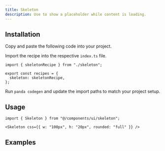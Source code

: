 ```yaml
---
title: Skeleton
description: Use to show a placeholder while content is loading.
---
```


<ComponentPreview name="skeleton-demo" />

## Installation

<Steps>

<Step>Copy and paste the following code into your project.</Step>

<ComponentSource name="skeleton.ts" type="recipe" />

<ComponentSource name="skeleton.tsx" type="component" />

<Step>Import the recipe into the respective `index.ts` file.</Step>

```tsx
import { skeletonRecipe } from "./skeleton";

export const recipes = {
  skeleton: skeletonRecipe,
};
```

<Step>Run `panda codegen` and update the import paths to match your project setup.</Step>

</Steps>

## Usage

```tsx
import { Skeleton } from "@/components/ui/skeleton";
```

```tsx
<Skeleton css={{ w: "100px", h: "20px", rounded: "full" }} />
```

## Examples

<ComponentPreview name="skeleton-card" />
